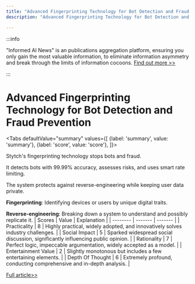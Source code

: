 ```yaml
---
title: "Advanced Fingerprinting Technology for Bot Detection and Fraud Prevention"
description: "Advanced Fingerprinting Technology for Bot Detection and Fraud Prevention"

---
```



:::info

"Informed AI News" is an publications aggregation platform, ensuring you only gain the most valuable information, to eliminate information asymmetry and break through the limits of information cocoons.  [Find out more >>](/)

:::

# Advanced Fingerprinting Technology for Bot Detection and Fraud Prevention


<Tabs
	defaultValue="summary"
	values={[
	{label: 'summary', value: 'summary'},
	{label: 'score', value: 'score'},
]}>
<TabItem value="summary">


Stytch's fingerprinting technology stops bots and fraud.

It detects bots with 99.99% accuracy, 
assesses risks, 
and uses smart rate limiting.

The system protects against reverse-engineering 
while keeping user data private.

**Fingerprinting**: Identifying devices or users by unique digital traits.

**Reverse-engineering**: Breaking down a system to understand and possibly replicate it.
</TabItem>
<TabItem value="score">
	| Scores     | Value   | Explanation |
	| -------- | ------- | ------- |
	| Practicality  | 8    | Highly practical, widely adopted, and innovatively solves industry challenges.    |
	| Social Impact | 5     | Sparked widespread social discussion, significantly influencing public opinion.    |
	| Rationality    | 7    | Perfect logic, impeccable argumentation, widely accepted as a model.    |
	| Entertainment Value    | 2    | Slightly monotonous but includes a few entertaining elements.    |
	| Depth Of Thought    | 6    | Extremely profound, conducting comprehensive and in-depth analysis.    |
</TabItem>
</Tabs>

[Full article>>](https://www.producthunt.com/posts/stytch-fraud-risk-prevention)
